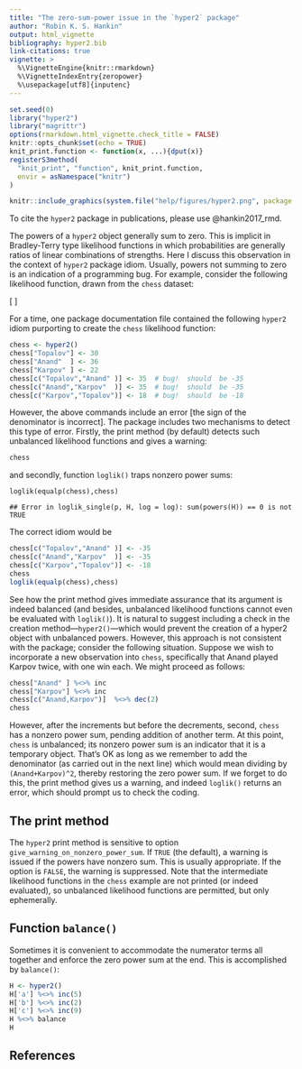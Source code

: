 ```yaml
---
title: "The zero-sum-power issue in the `hyper2` package"
author: "Robin K. S. Hankin"
output: html_vignette
bibliography: hyper2.bib
link-citations: true
vignette: >
  %\VignetteEngine{knitr::rmarkdown}
  %\VignetteIndexEntry{zeropower}
  %\usepackage[utf8]{inputenc}
---
```


```r
set.seed(0)
library("hyper2")
library("magrittr")
options(rmarkdown.html_vignette.check_title = FALSE)
knitr::opts_chunk$set(echo = TRUE)
knit_print.function <- function(x, ...){dput(x)}
registerS3method(
  "knit_print", "function", knit_print.function,
  envir = asNamespace("knitr")
)
```

```r
knitr::include_graphics(system.file("help/figures/hyper2.png", package = "hyper2"))
```

To cite the `hyper2` package in publications, please use
@hankin2017_rmd.

The powers of a `hyper2` object generally sum to zero.  This is
implicit in Bradley-Terry type likelihood functions in which
probabilities are generally ratios of linear combinations of
strengths.  Here I discuss this observation in the context of `hyper2`
package idiom.  Usually, powers not summing to zero is an indication
of a programming bug.  For example, consider the following likelihood
function, drawn from the `chess` dataset:

\[
\frac{p_1^{30}p_2^{36}p_3^{22}}{
  \left(p_1+p_2\right)^{35}
  \left(p_2+p_3\right)^{35}
  \left(p_1+p_3\right)^{18}
  }
\]


For a time, one package documentation file contained the following
`hyper2` idiom purporting to create the `chess` likelihood function:

```r
chess <- hyper2()
chess["Topalov"] <- 30
chess["Anand"  ] <- 36
chess["Karpov" ] <- 22
chess[c("Topalov","Anand" )] <- 35  # bug!  should  be -35
chess[c("Anand","Karpov"  )] <- 35  # bug!  should  be -35
chess[c("Karpov","Topalov")] <- 18  # bug!  should  be -18
```

However, the above commands include an error [the sign of the
denominator is incorrect].  The package includes two mechanisms to
detect this type of error.  Firstly, the print method (by default)
detects such unbalanced likelihood functions and gives a warning:

```r
chess
```

and secondly, function `loglik()` traps nonzero power sums:

```
loglik(equalp(chess),chess)
```

```
## Error in loglik_single(p, H, log = log): sum(powers(H)) == 0 is not TRUE
```

The correct idiom would be

```r
chess[c("Topalov","Anand" )] <- -35
chess[c("Anand","Karpov"  )] <- -35
chess[c("Karpov","Topalov")] <- -18
chess
loglik(equalp(chess),chess)
```


See how the print method gives immediate assurance that its argument
is indeed balanced (and besides, unbalanced likelihood functions
cannot even be evaluated with `loglik()`).  It is natural to suggest
including a check in the creation method---`hyper2()`---which would
prevent the creation of a hyper2 object with unbalanced powers.
However, this approach is not consistent with the package; consider
the following situation.  Suppose we wish to incorporate a new
observation into `chess`, specifically that Anand played Karpov twice,
with one win each.  We might proceed as follows:

```r
chess["Anand" ] %<>% inc
chess["Karpov"] %<>% inc
chess[c("Anand,Karpov")]  %<>% dec(2)
chess
```

However, after the increments but before the decrements, second,
`chess` has a nonzero power sum, pending addition of another term.  At
this point, `chess` is unbalanced; its nonzero power sum is an
indicator that it is a temporary object.  That's OK as long as we
remember to add the denominator (as carried out in the next line)
which would mean dividing by `(Anand+Karpov)^2`, thereby restoring the
zero power sum.  If we forget to do this, the print method gives us a
warning, and indeed `loglik()` returns an error, which should prompt
us to check the coding.

## The print method

The `hyper2` print method is sensitive to option
`give_warning_on_nonzero_power_sum`.  If `TRUE` (the default), a
warning is issued if the powers have nonzero sum.  This is usually
appropriate.  If the option is `FALSE`, the warning is suppressed.
Note that the intermediate likelihood functions in the `chess` example
are not printed (or indeed evaluated), so unbalanced likelihood
functions are permitted, but only ephemerally.

## Function `balance()`

Sometimes it is convenient to accommodate the numerator terms all
together and enforce the zero power sum at the end.  This is
accomplished by `balance()`:

```r
H <- hyper2()
H['a'] %<>% inc(5)
H['b'] %<>% inc(2)
H['c'] %<>% inc(9)
H %<>% balance
H
```

## References
